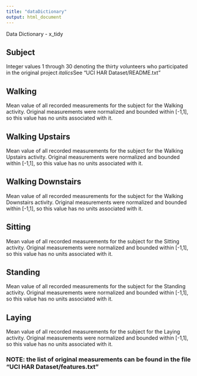 ```yaml
---
title: "dataDictionary"
output: html_document
---
```


Data Dictionary - x_tidy

## Subject
Integer values 1 through 30 denoting the thirty volunteers who participated in the original project *italics*See "UCI HAR Dataset/README.txt"

## Walking
Mean value of all recorded measurements for the subject for the Walking activity. Original measurements were normalized and bounded within [-1,1], so this value has no units associated with it.

## Walking Upstairs
Mean value of all recorded measurements for the subject for the Walking Upstairs activity. Original measurements were normalized and bounded within [-1,1], so this value has no units associated with it.

## Walking Downstairs
Mean value of all recorded measurements for the subject for the Walking Downstairs activity. Original measurements were normalized and bounded within [-1,1], so this value has no units associated with it.

## Sitting
Mean value of all recorded measurements for the subject for the Sitting activity. Original measurements were normalized and bounded within [-1,1], so this value has no units associated with it.

## Standing
Mean value of all recorded measurements for the subject for the Standing activity. Original measurements were normalized and bounded within [-1,1], so this value has no units associated with it.

## Laying
Mean value of all recorded measurements for the subject for the Laying activity. Original measurements were normalized and bounded within [-1,1], so this value has no units associated with it.

### NOTE: the list of original measurements can be found in the file "UCI HAR Dataset/features.txt"